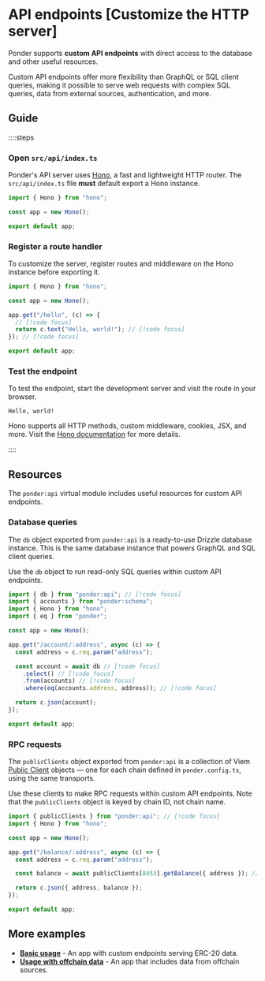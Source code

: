# API endpoints [Customize the HTTP server]

Ponder supports **custom API endpoints** with direct access to the database and other useful resources.

Custom API endpoints offer more flexibility than GraphQL or SQL client queries, making it possible to serve web requests with complex SQL queries, data from external sources, authentication, and more.

## Guide

::::steps

### Open `src/api/index.ts`

Ponder's API server uses [Hono](https://hono.dev/), a fast and lightweight HTTP router. The `src/api/index.ts` file **must** default export a Hono instance.

```ts [src/api/index.ts (minimal)]
import { Hono } from "hono";

const app = new Hono();

export default app;
```

### Register a route handler

To customize the server, register routes and middleware on the Hono instance before exporting it.

```ts [src/api/index.ts]
import { Hono } from "hono";

const app = new Hono();

app.get("/hello", (c) => {
  // [!code focus]
  return c.text("Hello, world!"); // [!code focus]
}); // [!code focus]

export default app;
```

### Test the endpoint

To test the endpoint, start the development server and visit the route in your browser.

```text [Response]
Hello, world!
```

Hono supports all HTTP methods, custom middleware, cookies, JSX, and more. Visit the [Hono documentation](https://hono.dev/docs) for more details.

::::

## Resources

The `ponder:api` virtual module includes useful resources for custom API endpoints.

### Database queries

The `db` object exported from `ponder:api` is a ready-to-use Drizzle database instance. This is the same database instance that powers GraphQL and SQL client queries.

Use the `db` object to run read-only SQL queries within custom API endpoints.

```ts [src/api/index.ts]
import { db } from "ponder:api"; // [!code focus]
import { accounts } from "ponder:schema";
import { Hono } from "hono";
import { eq } from "ponder";

const app = new Hono();

app.get("/account/:address", async (c) => {
  const address = c.req.param("address");

  const account = await db // [!code focus]
    .select() // [!code focus]
    .from(accounts) // [!code focus]
    .where(eq(accounts.address, address)); // [!code focus]

  return c.json(account);
});

export default app;
```

### RPC requests

The `publicClients` object exported from `ponder:api` is a collection of Viem [Public Client](https://viem.sh/docs/clients/public) objects — one for each chain defined in `ponder.config.ts`, using the same transports.

Use these clients to make RPC requests within custom API endpoints. Note that the `publicClients` object is keyed by chain ID, not chain name.

```ts [src/api/index.ts]
import { publicClients } from "ponder:api"; // [!code focus]
import { Hono } from "hono";

const app = new Hono();

app.get("/balance/:address", async (c) => {
  const address = c.req.param("address");

  const balance = await publicClients[8453].getBalance({ address }); // [!code focus]

  return c.json({ address, balance });
});

export default app;
```

## More examples

- [**Basic usage**](https://github.com/ponder-sh/ponder/tree/main/examples/feature-api-functions/src/api/index.ts) - An app with custom endpoints serving ERC-20 data.
- [**Usage with offchain data**](https://github.com/ponder-sh/ponder/blob/main/examples/with-offchain/ponder/src/api/index.ts) - An app that includes data from offchain sources.
